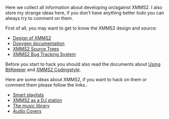 Here we collect all information about developing on/against XMMS2. I also store my strange ideas here, if you don't have anything better todo you can always try to comment on them.

First of all, you may want to get to know the XMMS2 design and source:

*[[Design of XMMS2]]
*[http://xmms2.xmms.se/doxygen/html/index.html Doxygen documentation]
*[[XMMS2 Source Trees]]
*[http://xmms2.xmms.org/mantis/ XMMS2 Bug Tracking System]

Before you start to hack you should also read the documents about [[Using BitKeeper]] and [[XMMS2 Codingstyle]].

Here are some ideas about XMMS2, if you want to hack on them or comment them please follow the links..

*[[Smart playlists]]
*[[XMMS2 as a DJ station]]
*[[The music library]]
*[[Audio Covers]]
